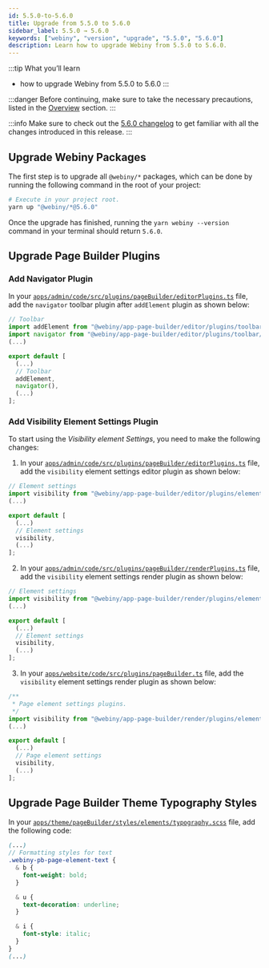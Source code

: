 ```yaml
---
id: 5.5.0-to-5.6.0
title: Upgrade from 5.5.0 to 5.6.0
sidebar_label: 5.5.0 → 5.6.0
keywords: ["webiny", "version", "upgrade", "5.5.0", "5.6.0"]
description: Learn how to upgrade Webiny from 5.5.0 to 5.6.0.
---
```


:::tip What you’ll learn
- how to upgrade Webiny from 5.5.0 to 5.6.0
:::

:::danger
Before continuing, make sure to take the necessary precautions, listed in the [Overview](/docs/how-to-guides/upgrade-webiny/overview#-precaution-measures) section.
:::

:::info
Make sure to check out the [5.6.0 changelog](/docs/changelog/5.6.0) to get familiar with all the changes  introduced in this release.
:::

## Upgrade Webiny Packages

The first step is to upgrade all `@webiny/*` packages, which can be done by running the following command in the root of your project:

```bash
# Execute in your project root.
yarn up "@webiny/*@5.6.0"
```

Once the upgrade has finished, running the `yarn webiny --version` command in your terminal should return `5.6.0`.

## Upgrade Page Builder Plugins

### Add Navigator Plugin

In your [`apps/admin/code/src/plugins/pageBuilder/editorPlugins.ts`](https://github.com/webiny/webiny-js/blob/next/apps/admin/code/src/plugins/pageBuilder/editorPlugins.ts#L117)
file, add the `navigator` toolbar plugin after `addElement` plugin as shown below:

```ts title="apps/admin/code/src/plugins/pageBuilder/editorPlugins.ts" {3,10}
// Toolbar
import addElement from "@webiny/app-page-builder/editor/plugins/toolbar/addElement";
import navigator from "@webiny/app-page-builder/editor/plugins/toolbar/navigator";
(...)

export default [
  (...)
  // Toolbar
  addElement,
  navigator(),
  (...)
];

```

### Add Visibility Element Settings Plugin

To start using the _Visibility element Settings_, you need to make the following changes:

1. In your [`apps/admin/code/src/plugins/pageBuilder/editorPlugins.ts`](https://github.com/webiny/webiny-js/blob/next/apps/admin/code/src/plugins/pageBuilder/editorPlugins.ts#L138)
file, add the `visibility` element settings editor plugin as shown below:

```ts title="apps/admin/code/src/plugins/pageBuilder/editorPlugins.ts" {2,8}
// Element settings
import visibility from "@webiny/app-page-builder/editor/plugins/elementSettings/visibility";
(...)

export default [
  (...)
  // Element settings
  visibility,
  (...)
];
```

2. In your [`apps/admin/code/src/plugins/pageBuilder/renderPlugins.ts`](https://github.com/webiny/webiny-js/blob/next/apps/admin/code/src/plugins/pageBuilder/renderPlugins.ts#L72)
file, add the `visibility` element settings render plugin as shown below:

```ts title="apps/admin/code/src/plugins/pageBuilder/renderPlugins.ts" {2,8}
// Element settings
import visibility from "@webiny/app-page-builder/render/plugins/elementSettings/visibility";
(...)

export default [
  (...)
  // Element settings
  visibility,
  (...)
];
```

3. In your [`apps/website/code/src/plugins/pageBuilder.ts`](https://github.com/webiny/webiny-js/blob/next/apps/website/code/src/plugins/pageBuilder.ts#L88)
file, add the `visibility` element settings render plugin as shown below:

```ts title="apps/website/code/src/plugins/pageBuilder.ts" {4,10}
/**
 * Page element settings plugins.
 */
import visibility from "@webiny/app-page-builder/render/plugins/elementSettings/visibility";
(...)

export default [
  (...)
  // Page element settings
  visibility,
  (...)
];
```


## Upgrade Page Builder Theme Typography Styles

In your [`apps/theme/pageBuilder/styles/elements/typography.scss`](https://github.com/webiny/webiny-js/blob/next/apps/theme/pageBuilder/styles/elements/typography.scss#L69) file, add the following code:

```scss
(...)
// Formatting styles for text
.webiny-pb-page-element-text {
  & b {
    font-weight: bold;
  }

  & u {
    text-decoration: underline;
  }

  & i {
    font-style: italic;
  }
}
(...)
```
